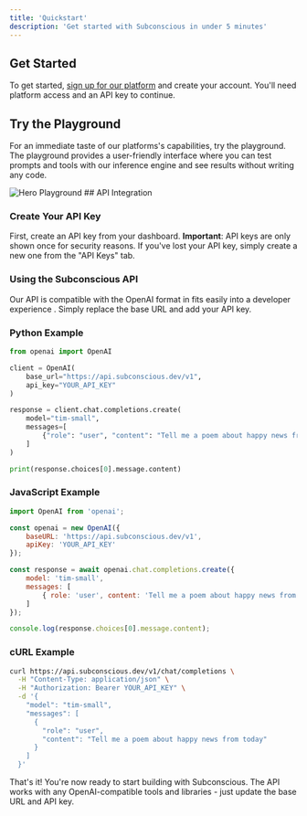 ```yaml
---
title: 'Quickstart'
description: 'Get started with Subconscious in under 5 minutes'
---
```


## Get Started

To get started, [sign up for our platform](https://subconscious.dev/platform) and create your account. You'll need platform access and an API key to continue.

## Try the Playground

For an immediate taste of our platforms's capabilities, try the playground. The playground provides a user-friendly interface where you can test prompts and tools with our inference engine and see results without writing any code.

<Frame caption="The Subconscious Playground: A quick easy way to get started!"> 
<img
  src="/images/playground.png"
  alt="Hero Playground"
/>
</Frame>
## API Integration

### Create Your API Key

First, create an API key from your dashboard. **Important**: API keys are only shown once for security reasons. If you've lost your API key, simply create a new one from the "API Keys" tab.

### Using the Subconscious API

Our API is compatible with the OpenAI format in fits easily into a developer experience . Simply replace the base URL and add your API key.

### Python Example

```python
from openai import OpenAI

client = OpenAI(
    base_url="https://api.subconscious.dev/v1",
    api_key="YOUR_API_KEY"
)

response = client.chat.completions.create(
    model="tim-small",
    messages=[
        {"role": "user", "content": "Tell me a poem about happy news from today"}
    ]
)

print(response.choices[0].message.content)
```

### JavaScript Example

```javascript
import OpenAI from 'openai';

const openai = new OpenAI({
    baseURL: 'https://api.subconscious.dev/v1',
    apiKey: 'YOUR_API_KEY'
});

const response = await openai.chat.completions.create({
    model: 'tim-small',
    messages: [
        { role: 'user', content: 'Tell me a poem about happy news from today' }
    ]
});

console.log(response.choices[0].message.content);
```

### cURL Example

```bash
curl https://api.subconscious.dev/v1/chat/completions \
  -H "Content-Type: application/json" \
  -H "Authorization: Bearer YOUR_API_KEY" \
  -d '{
    "model": "tim-small",
    "messages": [
      {
        "role": "user",
        "content": "Tell me a poem about happy news from today"
      }
    ]
  }'
```

That's it! You're now ready to start building with Subconscious. The API works with any OpenAI-compatible tools and libraries - just update the base URL and API key.
